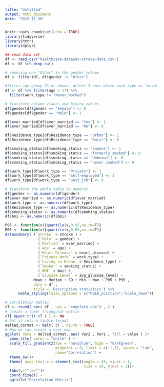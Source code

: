 ```yaml
---
title: "Untitled"
output: html_document
date: "2022-11-30"
---
```


```r
knitr::opts_chunk$set(echo = TRUE)
library(tidyverse)
library(httr)
library(dplyr)
```


```r
## read data set
df <- read_csv("healthcare-dataset-stroke-data.csv")
df <- df %>% drop_na()

# removing one "Other" in the gender column
df <- filter(df, df$gender != "Other")
```


```r
#filter age group 18 or above, delete 5 rows which work_type == "never_worked"
df <- df %>% filter(age > 17) %>%  
  filter(work_type != "Never_worked")

# transform column vlaues and binary values
df$gender[df$gender == "Female"] <- 0
df$gender[df$gender == "Male"] <- 1

df$ever_married[df$ever_married == "Yes"] <- 1
df$ever_married[df$ever_married == "No"] <- 0

df$Residence_type[df$Residence_type == "Urban"] <- 1
df$Residence_type[df$Residence_type == "Rural"] <- 0

df$smoking_status[df$smoking_status == "smokes"] <- 1
df$smoking_status[df$smoking_status == "formerly smoked"] <- 0
df$smoking_status[df$smoking_status == "Unknown"] <- 0
df$smoking_status[df$smoking_status == "never smoked"] <- 0

df$work_type[df$work_type == "Private"] <- 1
df$work_type[df$work_type == "Self-employed"] <- 1
df$work_type[df$work_type == "Govt_job"] <- 0

# transform the whole table to numeric
df$gender <- as.numeric(df$gender)
df$ever_married <- as.numeric(df$ever_married)
df$work_type <- as.numeric(df$work_type)
df$Residence_type <- as.numeric(df$Residence_type)
df$smoking_status <- as.numeric(df$smoking_status)
df$bmi <- as.numeric(df$bmi)

```


```r

P95 <- function(x){quantile(x,0.95,na.rm=T)}
P05 <- function(x){quantile(x,0.05,na.rm=T)}
datasummary( (`Stroke` = stroke ) + 
               (`Male` = gender) +
               (`Married` = ever_married) +
               (`Age` = age) +
               (`Heart Disease` = heart_disease) +
               (`Private Work` = work_type) +
               (`Living in Urban` = Residence_type) +
               (`Smoker` = smoking_status) + 
               (`BMI` = bmi) +
               (`Glucose Level` = avg_glucose_level) ~
             Mean + Median + SD + Min + Max + P05 + P95 , 
             data = df ,
             title = 'Descriptive statistics') %>% 
      kable_styling(latex_options = c("HOLD_position","scale_down"))


```

```r
# Correlation matrix
cT <- round( cor( df , use = "complete.obs") , 2 )
# create a lower triangular matrix
cT[ upper.tri( cT ) ] <- NA
# Put it into a tibble format
melted_cormat <- melt( cT , na.rm = TRUE)
# Now we can create a heat-map
ggplot( data = melted_cormat, aes( Var2 , Var1 , fill = value ) )+
  geom_tile( color = "white" ) +
  scale_fill_gradient2(low = "navyblue", high = "darkgreen", 
                       midpoint = 0, limit = c(-1,1), space = "Lab", 
                       name="Correlation") +
  theme_bw()+ 
  theme( axis.text.x = element_text(angle = 45, vjust = 1, 
                                    size = 10, hjust = 1))+
  labs(y="",x="")+
  coord_fixed() +
  ggtitle("Correlation Matrix")


```